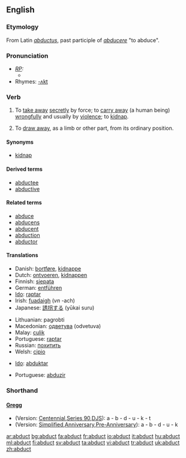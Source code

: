 ==English==

===Etymology===
From Latin ''[[abductus]]'', past participle of ''[[abducere]]'' "to abduce".

===Pronunciation===
* ''[[RP]]:''
** {{IPA|/æbˈdʌkt/}}
*Rhymes: [[Rhymes:English:-ʌkt|-ʌkt]]

===Verb===
{{en-verb}}

# {{transitive}} To [[take away]] [[secretly]] by force; to [[carry away]] (a human being) [[wrongfully]] and usually by [[violence]]; to [[kidnap]].
# {{transitive}} To [[draw away]], as a limb or other part, from its ordinary position.

====Synonyms====
* [[kidnap]]

====Derived terms====
* [[abductee]]
* [[abductive]]

====Related terms====
* [[abduce]]
* [[abducens]]
* [[abducent]]
* [[abduction]]
* [[abductor]]

====Translations====
{{trans-top|to take away}}
*Danish: [[bortføre]], [[kidnappe]]
*Dutch: [[ontvoeren]], [[kidnappen]]
*Finnish: [[siepata]]
*German: [[entführen]]
*[[Ido]]: [[raptar]]
*Irish: [[fuadaigh]] (''vn'' -ach)
*Japanese: [[誘拐する]] (yūkai suru)
{{trans-mid}}
*Lithuanian: pagrobti
*Macedonian: [[одветува]] (odvetuva)
*Malay: [[culik]]
*Portuguese: [[raptar]]
*Russian: [[похитить]]
*Welsh: [[cipio]]
{{trans-bottom}}

{{trans-top|to draw away from its ordinary position}}
*[[Ido]]: [[abduktar]]
{{trans-mid}}
*Portuguese: [[abduzir]]
{{trans-bottom}}

===Shorthand===

====[http://en.wikipedia.org/wiki/Gregg_Shorthand Gregg]====
{{rfc-header|[http://en.wikipedia.org/wiki/Gregg_Shorthand Gregg]}}
* (Version: [http://en.wikipedia.org/wiki/Gregg_Shorthand#Centennial_Gregg_Shorthand Centennial],[http://en.wikipedia.org/wiki/Gregg_Shorthand#Series_90_Gregg_Shorthand  Series 90],[http://en.wikipedia.org/wiki/Gregg_Shorthand#Diamond_Jubilee_Gregg_Shorthand  DJS]): a - b - d - u - k - t
* (Version: [http://en.wikipedia.org/wiki/Gregg_Shorthand#Simplified_Gregg_Shorthand Simplified],[http://en.wikipedia.org/wiki/Gregg_Shorthand#Anniversary_Gregg_Shorthand Anniversary],[http://en.wikipedia.org/wiki/Gregg_Shorthand#Pre-Anniversary_Gregg_Shorthand Pre-Anniversary]): a - b - d - u - k

[[ar:abduct]]
[[bg:abduct]]
[[fa:abduct]]
[[fr:abduct]]
[[io:abduct]]
[[it:abduct]]
[[hu:abduct]]
[[ml:abduct]]
[[fi:abduct]]
[[sv:abduct]]
[[ta:abduct]]
[[vi:abduct]]
[[tr:abduct]]
[[uk:abduct]]
[[zh:abduct]]